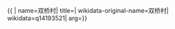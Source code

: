 {{ {{{1|PRC admin/showdata}}}|
name=双桥村|
title=|
wikidata-original-name=双桥村|
wikidata=q14193521|
arg={{{arg|}}}}}